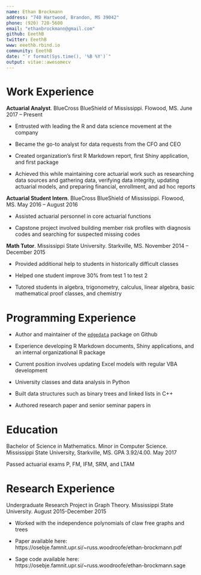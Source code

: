 ```yaml
---
name: Ethan Brockmann
address: "740 Hartwood, Brandon, MS 39042"
phone: (920) 728-5600
email: "ethanbrockmann@gmail.com"
github: EeethB
twitter: EeethB
www: eeethb.rbind.io
community: EeethB
date: "`r format(Sys.time(), '%B %Y')`"
output: vitae::awesomecv
---
```


# Work Experience

**Actuarial Analyst**. BlueCross BlueShield of Mississippi. Flowood, MS. June 2017 – Present 

  - Entrusted with leading the R and data science movement at the company 

  - Became the go-to analyst for data requests from the CFO and CEO 

  - Created organization’s first R Markdown report, first Shiny application, and first package  

  - Achieved this while maintaining core actuarial work such as researching data sources and gathering data, verifying data integrity, updating actuarial models, and preparing financial, enrollment, and ad hoc reports 

**Actuarial Student Intern**. BlueCross BlueShield of Mississippi. Flowood, MS. May 2016 – August 2016 

  - Assisted actuarial personnel in core actuarial functions 

  - Capstone project involved building member risk profiles with diagnosis codes and searching for suspected missing codes 

**Math Tutor**. Mississippi State University. Starkville, MS. November 2014 – December 2015 

  - Provided additional help to students in historically difficult classes 

  - Helped one student improve 30% from test 1 to test 2 

  - Tutored students in algebra, trigonometry, calculus, linear algebra, basic mathematical proof classes, and chemistry 

# Programming Experience

  - Author and maintainer of the [`edgedata`](https://github.com/ArctiCondor/edgedata) package on Github

  - Experience developing R Markdown documents, Shiny applications, and an internal organizational R package
  
  - Current position involves updating Excel models with regular VBA development

  - University classes and data analysis in Python 

  - Built data structures such as binary trees and linked lists in C++ 

  - Authored research paper and senior seminar papers in \LaTeX

# Education

Bachelor of Science in Mathematics. Minor in Computer Science. Mississippi State University, Starkville, MS. GPA 3.92/4.00. May 2017 

Passed actuarial exams P, FM, IFM, SRM, and LTAM

# Research Experience

Undergraduate Research Project in Graph Theory. Mississippi State University. August 2015-December 2015 

  - Worked with the independence polynomials of claw free graphs and trees 

  - Paper available here: https://osebje.famnit.upr.si/~russ.woodroofe/ethan-brockmann.pdf 

  - Sage code available here: https://osebje.famnit.upr.si/~russ.woodroofe/ethan-brockmann.sage